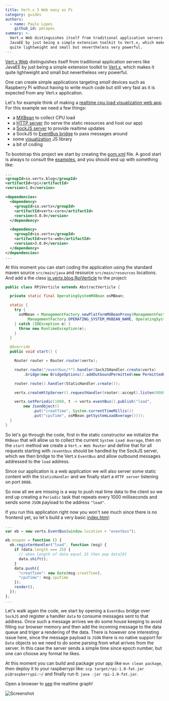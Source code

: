 ```yaml
---
title: Vert.x 3 Web easy as Pi
category: guides
authors:
  - name: Paulo Lopes
    github_id: pmlopes
summary: >-
  Vert.x Web distinguishes itself from traditional application servers like
  JavaEE by just being a simple extension toolkit to Vert.x, which makes it
  quite lightweight and small but nevertheless very powerful.
---
```


[Vert.x Web](http://vertx.io/docs/#web) distinguishes itself from traditional application servers like JavaEE by just
being a simple extension toolkit to [Vert.x](http://vertx.io/docs/#core), which makes it quite lightweight and small but
nevertheless very powerful.

One can create simple applications targeting _small_ devices such as Raspberry Pi without having to write much code but
still very fast as it is expected from any Vert.x application.

Let's for example think of making a [realtime cpu load visualization web app](https://github.com/pmlopes/vert-x3-experiments/archive/experiments/rpi-cpuload.zip).
For this example we need a few things:

* a [MXBean](http://docs.oracle.com/javase/7/docs/api/java/lang/management/OperatingSystemMXBean.html) to collect CPU load
* a [HTTP server](http://vertx.io/docs/vertx-core/java/#_writing_http_servers_and_clients) (to serve the static resources and host our app)
* a [SockJS server](http://vertx.io/docs/vertx-web/java/#_sockjs) to provide realtime updates
* a SockJS to [EventBus bridge](http://vertx.io/docs/vertx-web/java/#_sockjs_event_bus_bridge) to pass messages around
* some [visualization](http://d3js.org/) JS library
* a bit of coding

To bootstrap this project we start by creating the [pom.xml](https://github.com/pmlopes/vert-x3-experiments/blob/experiments/rpi-cpuload/pom.xml)
file. A good start is always to consult the [examples](https://github.com/vert-x3/vertx-examples),
and you should end up with something like:

```xml
...
<groupId>io.vertx.blog</groupId>
<artifactId>rpi</artifactId>
<version>1.0</version>

<dependencies>
  <dependency>
    <groupId>io.vertx</groupId>
    <artifactId>vertx-core</artifactId>
    <version>3.0.0</version>
  </dependency>

  <dependency>
    <groupId>io.vertx</groupId>
    <artifactId>vertx-web</artifactId>
    <version>3.0.0</version>
  </dependency>
</dependencies>
...
```

At this moment you can start coding the application using the standard maven source `src/main/java` and resource
`src/main/resources` locations. And add a the class [io.vertx.blog.RpiVerticle](https://github.com/pmlopes/vert-x3-experiments/blob/experiments/rpi-cpuload/src/main/java/io/vertx/blog/RPiVerticle.java)
to the project:

```java
public class RPiVerticle extends AbstractVerticle {

  private static final OperatingSystemMXBean osMBean;

  static {
    try {
      osMBean = ManagementFactory.newPlatformMXBeanProxy(ManagementFactory.getPlatformMBeanServer(),
          ManagementFactory.OPERATING_SYSTEM_MXBEAN_NAME, OperatingSystemMXBean.class);
    } catch (IOException e) {
      throw new RuntimeException(e);
    }
  }

  @Override
  public void start() {

    Router router = Router.router(vertx);

    router.route("/eventbus/*").handler(SockJSHandler.create(vertx)
        .bridge(new BridgeOptions().addOutboundPermitted(new PermittedOptions().setAddress("load"))));

    router.route().handler(StaticHandler.create());

    vertx.createHttpServer().requestHandler(router::accept).listen(8080);

    vertx.setPeriodic(1000, t -> vertx.eventBus().publish("load",
        new JsonObject()
            .put("creatTime", System.currentTimeMillis())
            .put("cpuTime", osMBean.getSystemLoadAverage())));
  }
}
```

So let's go through the code, first in the static constructor we initialize the `MXBean` that will allow us to collect
the current `System Load Average`, then on the `start` method we create a `Vert.x Web Router` and define that for all
requests starting with `/eventbus` should be handled by the SockJS server, which we then bridge to the Vert.x
`EventBus` and allow outbound messages addressed to the `load` address.

Since our application is a web application we will also server some static content with the `StaticHandler` and we
finally start a `HTTP server` listening on port `8080`.

So now all we are missing is a way to push real time data to the client so we end up creating a `Periodic` task that
repeats every 1000 milliseconds and sends some `JSON` payload to the address `"load"`.

If you run this application right now you won't see much since there is no frontend yet, so let's build a very basic
[index.html](https://github.com/pmlopes/vert-x3-experiments/blob/experiments/rpi-cpuload/src/main/resources/webroot/index.html):

```javascript
...
var eb = new vertx.EventBus(window.location + "eventbus");

eb.onopen = function () {
  eb.registerHandler("load", function (msg) {
    if (data.length === 25) {
      // when length of data equal 25 then pop data[0]
      data.shift();
    }
    data.push({
      "creatTime": new Date(msg.creatTime),
      "cpuTime": msg.cpuTime
    });
    render();
  });
};
...
```

Let's walk again the code, we start by opening a `EventBus` bridge over `SockJS` and register a handler `data` to consume
messages sent to that address. Once such a message arrives we do some house keeping to avoid filling our browser memory
and then add the incoming message to the data queue and triger a rendering of the data. There is however one interesting
issue here, since the message payload is `JSON` there is no native support for `Date` objects so we need to do some
parsing from what arrives from the server. In this case the server sends a simple time since epoch number, but one can
choose any format he likes.

At this moment you can build and package your app like `mvn clean package`, then deploy it to your raspberrypi like:
`scp target/rpi-1.0-fat.jar pi@raspberrypi:~/` and finally run it: `java -jar rpi-1.0-fat.jar`.

Open a browser to [see](http://raspberrypi:8080) the realtime graph!

![Screenshot](/images/blog/vertx3-web-easy-as-pi/rpi.png)
